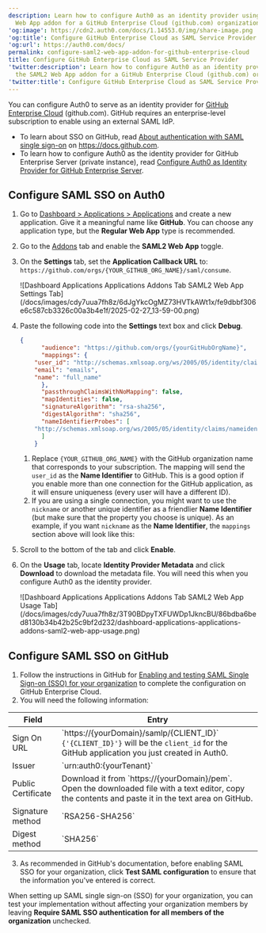 ```yaml
---
description: Learn how to configure Auth0 as an identity provider using the SAML2
  Web App addon for a GitHub Enterprise Cloud (github.com) organization.
'og:image': https://cdn2.auth0.com/docs/1.14553.0/img/share-image.png
'og:title': Configure GitHub Enterprise Cloud as SAML Service Provider
'og:url': https://auth0.com/docs/
permalink: configure-saml2-web-app-addon-for-github-enterprise-cloud
title: Configure GitHub Enterprise Cloud as SAML Service Provider
'twitter:description': Learn how to configure Auth0 as an identity provider using
  the SAML2 Web App addon for a GitHub Enterprise Cloud (github.com) organization.
'twitter:title': Configure GitHub Enterprise Cloud as SAML Service Provider
---
```

You can configure Auth0 to serve as an <Tooltip tip="Identity Provider (IdP): Service that stores and manages digital identities." cta="View Glossary" href="/docs/glossary?term=identity+provider">identity provider</Tooltip> for [GitHub Enterprise Cloud](https://help.github.com/en/articles/about-authentication-with-saml-single-sign-on) (github.com). GitHub requires an enterprise-level subscription to enable using an external <Tooltip tip="Identity Provider (IdP): Service that stores and manages digital identities." cta="View Glossary" href="/docs/glossary?term=SAML">SAML</Tooltip> IdP.

* To learn about <Tooltip tip="Single Sign-On (SSO): Service that, after a user logs into one applicaton, automatically logs that user in to other applications." cta="View Glossary" href="/docs/glossary?term=SSO">SSO</Tooltip> on GitHub, read [About authentication with SAML single sign-on](https://help.github.com/en/articles/about-authentication-with-saml-single-sign-on) on https://docs.github.com.
* To learn how to configure Auth0 as the identity provider for GitHub Enterprise Server (private instance), read [Configure Auth0 as Identity Provider for GitHub Enterprise Server](/docs/authenticate/single-sign-on/outbound-single-sign-on/configure-auth0-saml-identity-provider/configure-saml2-web-app-addon-for-github-enterprise-server).

## Configure SAML SSO on Auth0

1. Go to [Dashboard > Applications > Applications](https://manage.auth0.com/#/applications) and create a new application. Give it a meaningful name like **GitHub**. You can choose any application type, but the **Regular Web App** type is recommended.
2. Go to the [Addons](https://manage.auth0.com/#/applications/{yourClientId}/addons) tab and enable the **SAML2 Web App** toggle.
3. On the **Settings** tab, set the **Application Callback URL** to: `https://github.com/orgs/{YOUR_GITHUB_ORG_NAME}/saml/consume`.

   <Frame>![Dashboard Applications Applications Addons Tab SAML2 Web App Settings Tab](/docs/images/cdy7uua7fh8z/6dJgYkcOgMZ73HVTkAWt1x/fe9dbbf306e6c587cb3326c00a3b4e1f/2025-02-27_13-59-00.png)</Frame>
4. Paste the following code into the **Settings** text box and click **Debug**.

   ```json lines
   {
         "audience": "https://github.com/orgs/{yourGitHubOrgName}",
         "mappings": {
       "user_id": "http://schemas.xmlsoap.org/ws/2005/05/identity/claims/nameidentifier",
       "email": "emails",
       "name": "full_name"
         },
         "passthroughClaimsWithNoMapping": false,
         "mapIdentities": false,
         "signatureAlgorithm": "rsa-sha256",
         "digestAlgorithm": "sha256",
         "nameIdentifierProbes": [
       "http://schemas.xmlsoap.org/ws/2005/05/identity/claims/nameidentifier"
         ]
       }
   ```


   

   

   1. Replace `{YOUR_GITHUB_ORG_NAME}` with the GitHub organization name that corresponds to your subscription. The mapping will send the `user_id` as the **Name Identifier** to GitHub. This is a good option if you enable more than one connection for the GitHub application, as it will ensure uniqueness (every user will have a different ID).
   2. If you are using a single connection, you might want to use the `nickname` or another unique identifier as a friendlier **Name Identifier** (but make sure that the property you choose is unique). As an example, if you want `nickname` as the **Name Identifier**, the `mappings` section above will look like this:
5. Scroll to the bottom of the tab and click **Enable**.
6. On the **Usage** tab, locate **Identity Provider Metadata** and click **Download** to download the metadata file. You will need this when you configure Auth0 as the identity provider.

   <Frame>![Dashboard Applications Applications Addons Tab SAML2 Web App Usage Tab](/docs/images/cdy7uua7fh8z/3T90BDpyTXFUWDp1JkncBU/86bdba6bed8130b34b42b25c9bf2d232/dashboard-applications-applications-addons-saml2-web-app-usage.png)</Frame>

## Configure SAML SSO on GitHub

1. Follow the instructions in GitHub for [Enabling and testing SAML Single Sign-on (SSO) for your organization](https://help.github.com/en/articles/enabling-and-testing-saml-single-sign-on-for-your-organization) to complete the configuration on GitHub Enterprise Cloud.
2. You will need the following information:

<table>
  <thead>
    <tr>
      <th>Field</th>
      <th>Entry</th>
    </tr>
  </thead>
  <tbody>
    <tr>
      <td>Sign On URL</td>
      <td>
        `https://{yourDomain}/samlp/{CLIENT_ID}`<br/>
        <code>{'{CLIENT_ID}'}</code> will be the <code>client_id</code> for the GitHub application you just created in Auth0.
      </td>
    </tr>
    <tr>
      <td>Issuer</td>
      <td>`urn:auth0:{yourTenant}`</td>
    </tr>
    <tr>
      <td>Public Certificate</td>
      <td>
        Download it from `https://{yourDomain}/pem`. Open the downloaded file with a text editor, copy the contents and paste it in the text area on GitHub.
      </td>
    </tr>
    <tr>
      <td>Signature method</td>
      <td>`RSA256-SHA256`</td>
    </tr>
    <tr>
      <td>Digest method</td>
      <td>`SHA256`</td>
    </tr>
  </tbody>
</table>

3. As recommended in GitHub's documentation, before enabling SAML SSO for your organization, click **Test SAML configuration** to ensure that the information you've entered is correct.

When setting up SAML single sign-on (SSO) for your organization, you can test your implementation without affecting your organization members by leaving **Require SAML SSO authentication** **for all members of the organization** unchecked.